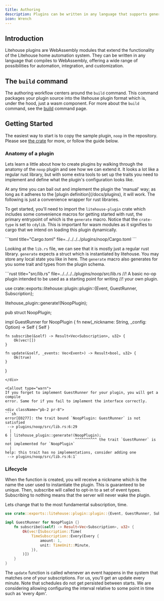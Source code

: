 ```yaml
---
title: Authoring
description: Plugins can be written in any language that supports generating wit bindings. This guide explains how to set this up in rust.
icon: Wrench
---
```



## Introduction

Litehouse plugins are WebAssembly modules that extend the functionality of the Litehouse home automation system. They can be written in any language that compiles to WebAssembly, offering a wide range of possibilities for automation, integration, and customization.

## The `build` command

The authoring workflow centers around the `build` command. This command
packages your plugin source into the litehouse plugin format which is, under
the hood, just a wasm component. For more about the `build` command, see the
[build](/docs/commands/build) command page.

## Getting Started

The easiest way to start is to copy the sample plugin, `noop` in the
repository. Please see [the crate](https://github.com/arlyon/litehouse/tree/main/plugins/noop) for more,
or follow the guide below.

### Anatomy of a plugin

<Files>
  <Folder name="src" defaultOpen>
    <Link href="#lib"><File name="lib.rs" /></Link>
  </Folder>
  <Link href="#cargo"><File name="Cargo.toml" /></Link>
  <File name="readme.md" />
</Files>


Lets learn a little about how to create plugins by walking through the anatomy
of the `noop` plugin and see how we can extend it. It looks a lot like a
regular rust library, but with some extra tools to set up the traits you
need to implement and define what the plugin's configuration looks like.

<Callout>
At any time you can bail out and implement the plugin the 'manual' way; as long
as it adheres to the [plugin definition](/docs/plugins), it will work. The
following is just a convenience wrapper for rust libraries.
</Callout>

To get started, you'll need to import the `litehouse-plugin` crate which
includes some convenience macros for getting started with rust, the primary
entrypoint of which is the `generate` macro. Notice that the `crate-type` is
set to `cdylib`. This is important for wasm modules as it signifies to cargo
that we intend on loading this plugin dynamically.

<div id="cargo">
```toml title="Cargo.toml" file=../../../../plugins/noop/Cargo.toml
```
</div>

Looking at the `lib.rs` file, we can see that it is mostly just a regular rust
library. `generate` expects a struct which is instantiated by litehouse. You
may store any local state you like in here. The `generate` macro also generates
for you some trait and types from the plugin schema.

<div id="lib">
```rust title="src/lib.rs" file=../../../../plugins/noop/src/lib.rs
//! A basic no-op plugin intended to be used as a starting point for writing
//! your own plugin.

use crate::exports::litehouse::plugin::plugin::{Event, GuestRunner, Subscription};

litehouse_plugin::generate!(NoopPlugin);

pub struct NoopPlugin;

impl GuestRunner for NoopPlugin {
    fn new(_nickname: String, _config: Option<String>) -> Self {
        Self
    }

    fn subscribe(&self) -> Result<Vec<Subscription>, u32> {
        Ok(vec![])
    }

    fn update(&self, _events: Vec<Event>) -> Result<bool, u32> {
        Ok(true)
    }
}
```
</div>

<Callout type="warn">
If you forget to implement GuestRunner for your plugin, you will get a compile
error. Same for if you fail to implement the interface correctly.

<div className="pb-2 pr-8">
```sh
error[E0277]: the trait bound `NoopPlugin: GuestRunner` is not satisfied
 --> plugins/noop/src/lib.rs:6:29
  |
6 | litehouse_plugin::generate!(NoopPlugin);
  |                             ^^^^^^^^^^ the trait `GuestRunner` is not implemented for `NoopPlugin`
  |
help: this trait has no implementations, consider adding one
 --> plugins/noop/src/lib.rs:6:1`
 ```
 </div>

</Callout>

### Lifecycle

When the function is created, you will receive a nickname which is the name the
user used to instantiate the plugin. This is guaranteed to be unique. Then,
subscribe will called to opt-in to a set of event types. Subscribing to nothing
means that the server will never wake the plugin.

Lets change that to the most fundamental subscription, time.

```rust
use crate::exports::litehouse::plugin::plugin::{Event, GuestRunner, Subscription, TimeSubscription, TimeUnit, Every};

impl GuestRunner for NoopPlugin {}
    fn subscribe(&self) -> Result<Vec<Subscription>, u32> {
        Ok(vec![Subscription::Time(
            TimeSubscription::Every(Every {
                amount: 1,
                unit: TimeUnit::Minute,
            }),
        )])
    }
}
```

The `update` function is called whenever an event happens in the system that
matches one of your subscriptions. For us, you'll get an update every minute.
Note that schedules do not get persisted between starts. We are considering
allowing configuring the interval relative to some point in time such as
'every 4pm'.
